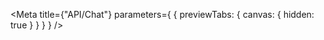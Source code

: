 
<Meta
  title={"API/Chat"}
  parameters={
    {
      previewTabs: {
        canvas: {
          hidden: true
        }
      }
    }
  }
/>

<D2ChatF2PageIndex />
